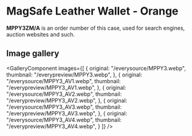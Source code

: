 
# MagSafe Leather Wallet - Orange

<Callout type='info' emoji='👉🏻'>**MPPY3ZM/A** is an order number of this case, used for search engines, auction websites and such.</Callout>

## Image gallery

<GalleryComponent
    images={[
      {
        original: "/everysource/MPPY3.webp",
        thumbnail: "/everypreview/MPPY3.webp",
      },
      {
        original: "/everysource/MPPY3_AV1.webp",
        thumbnail: "/everypreview/MPPY3_AV1.webp",
      },
      {
        original: "/everysource/MPPY3_AV2.webp",
        thumbnail: "/everypreview/MPPY3_AV2.webp",
      },
      {
        original: "/everysource/MPPY3_AV3.webp",
        thumbnail: "/everypreview/MPPY3_AV3.webp",
      },
      {
        original: "/everysource/MPPY3_AV4.webp",
        thumbnail: "/everypreview/MPPY3_AV4.webp",
      }
    ]}
  />

